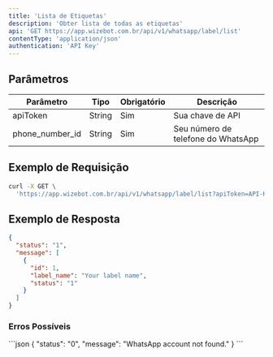 ```yaml
---
title: 'Lista de Etiquetas'
description: 'Obter lista de todas as etiquetas'
api: 'GET https://app.wizebot.com.br/api/v1/whatsapp/label/list'
contentType: 'application/json'
authentication: 'API Key'
---
```


## Parâmetros

| Parâmetro | Tipo | Obrigatório | Descrição |
|-----------|------|-------------|-----------|
| apiToken | String | Sim | Sua chave de API |
| phone_number_id | String | Sim | Seu número de telefone do WhatsApp |

## Exemplo de Requisição

```bash
curl -X GET \
  'https://app.wizebot.com.br/api/v1/whatsapp/label/list?apiToken=API-KEY&phone_number_id=PHONE-NUMBER-ID'
```

## Exemplo de Resposta

```json
{
  "status": "1",
  "message": [
    {
      "id": 1,
      "label_name": "Your label name",
      "status": "1"
    }
  ]
}
```

### Erros Possíveis

<AccordionGroup>
  <Accordion title="Conta não encontrada" icon="xmark">
    ```json
    {
      "status": "0",
      "message": "WhatsApp account not found."
    }
    ```
  </Accordion>
</AccordionGroup>
